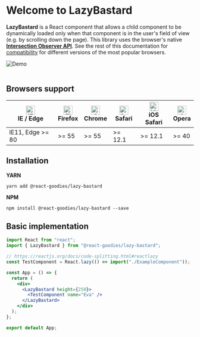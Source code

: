 
<Meta title="Example/Introduction" />

# Welcome to LazyBastard

**LazyBastard** is a React component that allows a child component to
be dynamically loaded only when that component is in the user's field of view (e.g. by
scrolling down the page). This library uses the browser's native **<a href="https://developer.mozilla.org/en-US/docs/Web/API/Intersection_Observer_API" target="_blank">Intersection Observer API</a>**. See the rest of this documentation for <a href="#compatibility">compatibility</a> for different versions of the most popular browsers.

<img src={Demo} alt="Demo" />
<br />
<br />

## Browsers support

<span id="compatibility" />

| [<img src="https://raw.githubusercontent.com/alrra/browser-logos/master/src/edge/edge_48x48.png" alt="IE / Edge" width="24px" height="24px" />](http://godban.github.io/browsers-support-badges/)<br/>IE / Edge | [<img src="https://raw.githubusercontent.com/alrra/browser-logos/master/src/firefox/firefox_48x48.png" alt="Firefox" width="24px" height="24px" />](http://godban.github.io/browsers-support-badges/)<br/>Firefox | [<img src="https://raw.githubusercontent.com/alrra/browser-logos/master/src/chrome/chrome_48x48.png" alt="Chrome" width="24px" height="24px" />](http://godban.github.io/browsers-support-badges/)<br/>Chrome | [<img src="https://raw.githubusercontent.com/alrra/browser-logos/master/src/safari/safari_48x48.png" alt="Safari" width="24px" height="24px" />](http://godban.github.io/browsers-support-badges/)<br/>Safari | [<img src="https://raw.githubusercontent.com/alrra/browser-logos/master/src/safari-ios/safari-ios_48x48.png" alt="iOS Safari" width="24px" height="24px" />](http://godban.github.io/browsers-support-badges/)<br/>iOS Safari | [<img src="https://raw.githubusercontent.com/alrra/browser-logos/master/src/opera/opera_48x48.png" alt="Opera" width="24px" height="24px" />](http://godban.github.io/browsers-support-badges/)<br/>Opera |
| --------------------------------------------------------------------------------------------------------------------------------------------------------------------------------------------------------------- | ----------------------------------------------------------------------------------------------------------------------------------------------------------------------------------------------------------------- | ------------------------------------------------------------------------------------------------------------------------------------------------------------------------------------------------------------- | ------------------------------------------------------------------------------------------------------------------------------------------------------------------------------------------------------------- | ----------------------------------------------------------------------------------------------------------------------------------------------------------------------------------------------------------------------------- | --------------------------------------------------------------------------------------------------------------------------------------------------------------------------------------------------------- |
| IE11, Edge >= 80                                                                                                                                                                                                | >= 55                                                                                                                                                                                                             | >= 55                                                                                                                                                                                                         | >= 12.1                                                                                                                                                                                                       | >= 12.1                                                                                                                                                                                                                       | >= 40                                                                                                                                                                                                     |

## Installation

**YARN**

```shell
yarn add @react-goodies/lazy-bastard
```

**NPM**

```shell
npm install @react-goodies/lazy-bastard --save
```

## Basic implementation

```jsx
import React from "react";
import { LazyBastard } from "@react-goodies/lazy-bastard";

// https://reactjs.org/docs/code-splitting.html#reactlazy
const TestComponent = React.lazy(() => import("./ExampleComponent"));

const App = () => {
  return (
    <div>
      <LazyBastard height={250}>
        <TestComponent name="Eva" />
      </LazyBastard>
    </div>
  );
};

export default App;
```
